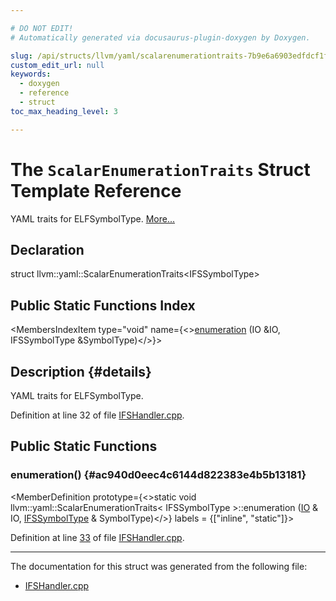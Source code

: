```yaml
---

# DO NOT EDIT!
# Automatically generated via docusaurus-plugin-doxygen by Doxygen.

slug: /api/structs/llvm/yaml/scalarenumerationtraits-7b9e6a6903edfdcf1f6beb970b564541
custom_edit_url: null
keywords:
  - doxygen
  - reference
  - struct
toc_max_heading_level: 3

---
```





# The `ScalarEnumerationTraits` Struct Template Reference

<DoxygenPage pluginConfig={pluginConfig}>

YAML traits for ELFSymbolType. <a href="#details">More...</a>

## Declaration

<CodeBlock>struct llvm::yaml::ScalarEnumerationTraits&lt;IFSSymbolType&gt;</CodeBlock>

## Public Static Functions Index

<MembersIndex>

<MembersIndexItem
  type="void"
  name={<><a href="#ac940d0eec4c6144d822383e4b5b13181">enumeration</a> (IO &amp;IO, IFSSymbolType &amp;SymbolType)</>}>
</MembersIndexItem>

</MembersIndex>

## Description {#details}

YAML traits for ELFSymbolType.

Definition at line 32 of file <a href="/docs/api/files/lib/lib/interfacestub/ifshandler-cpp">IFSHandler.cpp</a>.

<SectionDefinition>

## Public Static Functions

### enumeration() {#ac940d0eec4c6144d822383e4b5b13181}

<MemberDefinition
  prototype={<>static void llvm::yaml::ScalarEnumerationTraits&lt; IFSSymbolType &gt;::enumeration (<a href="/docs/api/classes/llvm/yaml/io">IO</a> &amp; IO, <a href="/docs/api/namespaces/llvm/ifs/#adfe04e1a9cc096fb571e8372debaa67e">IFSSymbolType</a> &amp; SymbolType)</>}
  labels = {["inline", "static"]}>

Definition at line <a href="/docs/api/files/lib/lib/interfacestub/ifshandler-cpp/#l00033">33</a> of file <a href="/docs/api/files/lib/lib/interfacestub/ifshandler-cpp">IFSHandler.cpp</a>.
</MemberDefinition>

</SectionDefinition>

<hr/>

The documentation for this struct was generated from the following file:

<ul>
<li><a href="/docs/api/files/lib/lib/interfacestub/ifshandler-cpp">IFSHandler.cpp</a></li>
</ul>

</DoxygenPage>
